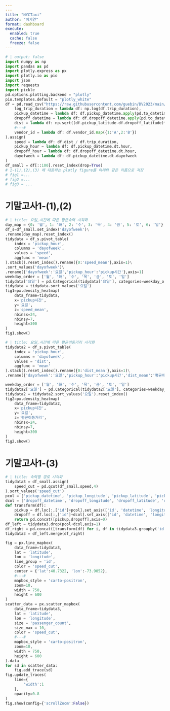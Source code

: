 ```yaml
---
---
title: "NYCTaxi"
author: "이가연"
format: dashboard
execute: 
  enabled: true
  cache: false
  freeze: false
---
```


```python
# | output: false
import numpy as np
import pandas as pd
import plotly.express as px
import plotly.io as pio
import json
import requests
import pickle
pd.options.plotting.backend = "plotly"
pio.templates.default = "plotly_white"
df = pd.read_csv("https://raw.githubusercontent.com/guebin/DV2023/main/posts/NYCTaxi.csv").assign(
    log_trip_duration = lambda df: np.log(df.trip_duration),
    pickup_datetime = lambda df: df.pickup_datetime.apply(pd.to_datetime),
    dropoff_datetime = lambda df: df.dropoff_datetime.apply(pd.to_datetime),
    dist = lambda df: np.sqrt((df.pickup_latitude-df.dropoff_latitude)**2 + (df.pickup_longitude-df.dropoff_longitude)**2),
    #---#
    vendor_id = lambda df: df.vendor_id.map({1:'A',2:'B'})
).assign(
    speed = lambda df: df.dist / df.trip_duration,
    pickup_hour = lambda df: df.pickup_datetime.dt.hour,
    dropoff_hour = lambda df: df.dropoff_datetime.dt.hour,
    dayofweek = lambda df: df.pickup_datetime.dt.dayofweek
)
df_small = df[::100].reset_index(drop=True)
# 1-(1),(2),(3) 에 대응하는 plotly figure를 아래와 같은 이름으로 저장
# fig1 =...
# fig2 =...
# fig3 = ...
```

# 기말고사1-(1),(2)

```python
# | title: 요일,시간에 따른 평균속력 시각화  
day_map = {0: '월', 1: '화', 2: '수', 3: '목', 4: '금', 5: '토', 6: '일'}
df_s=df_small.set_index('dayofweek')\
.rename(day_map).reset_index()
tidydata = df_s.pivot_table(
    index = 'pickup_hour',
    columns = 'dayofweek',
    values = 'speed',
    aggfunc = 'mean'
).stack().reset_index().rename({0:'speed_mean'},axis=1)\
.sort_values('dayofweek')\
.rename({'dayofweek':'요일','pickup_hour':'pickup시간'},axis=1)
weekday_order = ['월', '화', '수', '목', '금', '토', '일']
tidydata['요일'] = pd.Categorical(tidydata['요일'], categories=weekday_order, ordered=True)
tidydata = tidydata.sort_values('요일')
fig1=px.density_heatmap(
    data_frame=tidydata,
    x='pickup시간',
    y='요일',
    z='speed_mean',
    nbinsx=24,
    nbinsy=7,
    height=300
)
fig1.show()
```

```python
# | title: 요일,시간에 따른 평균이동거리 시각화
tidydata2 = df_s.pivot_table(
    index = 'pickup_hour',
    columns = 'dayofweek',
    values = 'dist',
    aggfunc = 'mean'
).stack().reset_index().rename({0:'dist_mean'},axis=1)\
.rename({'dayofweek':'요일','pickup_hour':'pickup시간','dist_mean':'평균이동거리'},axis=1)

weekday_order = ['월', '화', '수', '목', '금', '토', '일']
tidydata2['요일'] = pd.Categorical(tidydata2['요일'], categories=weekday_order, ordered=True)
tidydata2 = tidydata2.sort_values('요일').reset_index()
fig2=px.density_heatmap(
    data_frame=tidydata2,
    x='pickup시간',
    y='요일',
    z='평균이동거리',
    nbinsx=24,
    nbinsy=7,
    height=300
)
fig2.show()
```

# 기말고사1-(3)

```python
# | title: 속력별 경로 시각화
tidydata3 = df_small.assign(
    speed_cut = pd.qcut(df_small.speed,4)
).sort_values('speed_cut')
pcol = ['pickup_datetime', 'pickup_longitude', 'pickup_latitude', 'pickup_hour']
dcol = ['dropoff_datetime', 'dropoff_longitude', 'dropoff_latitude', 'dropoff_hour']
def transform(df):
    pickup = df.loc[:,['id']+pcol].set_axis(['id', 'datetime', 'longitude', 'latitude', 'hour'],axis=1).assign(type = 'pickup')
    dropoff = df.loc[:,['id']+dcol].set_axis(['id', 'datetime', 'longitude', 'latitude', 'hour'],axis=1).assign(type = 'dropoff')
    return pd.concat([pickup,dropoff],axis=0)
df_left = tidydata3.drop(pcol+dcol,axis=1)
df_right = pd.concat([transform(df) for i, df in tidydata3.groupby('id')]).reset_index(drop=True)
tidydata3 = df_left.merge(df_right)

fig = px.line_mapbox(
    data_frame=tidydata3,
    lat = 'latitude',
    lon = 'longitude',
    line_group = 'id',
    color = 'speed_cut',
    center = {'lat':40.7322, 'lon':-73.9052},
    #---#
    mapbox_style = 'carto-positron',
    zoom=10,
    width = 750,
    height = 600
)
scatter_data = px.scatter_mapbox(
    data_frame=tidydata3,
    lat = 'latitude',
    lon = 'longitude',
    size = 'passenger_count',
    size_max = 10,
    color = 'speed_cut',
    #---#
    mapbox_style = 'carto-positron',
    zoom=10,
    width = 750,
    height = 600
).data 
for sd in scatter_data: 
    fig.add_trace(sd)
fig.update_traces(
    line={
        'width':1
    },
    opacity=0.8
)
fig.show(config={'scrollZoom':False})

```